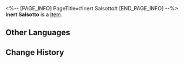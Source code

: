 <%-- [PAGE_INFO]
PageTitle=#Inert Salsotto#
[END_PAGE_INFO] --%>
{{Item Infobox
|id          = 83064
|image       = Item Inert Salsotto.png
|type        = 
|invCategory = 
|rarity      = 5
|effect      = 
|description = 
|source1     = [[Simulated Universe: World 6 - Immersion Device Redemption]]
}}
'''Inert Salsotto''' is a [[Item]].

==Other Languages==
{{Other Languages
|en   = Inert Salsotto
|zhs  = 停转的萨尔索图
|zht  = 停轉的薩爾索圖
|ja   = 自転が止まったサルソット
|ko   = 회전을 멈춘 살소토
|es   = Salsotto inerte
|fr   = Salsotto inerte
|ru   = Замершее Салсотто
|th   = Inert Salsotto
|vi   = Salsotto Dừng Xoay
|de   = Regloses Salsotto
|id   = Inert Salsotto
|pt   = Salsotto Inerte
}}

==Change History==
{{Change History|2.0}}